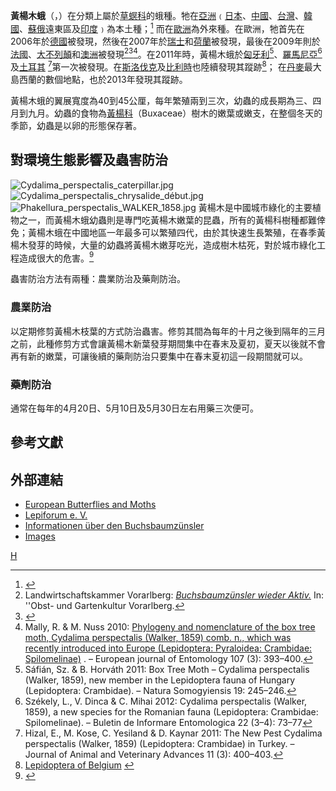 {{Speciesbox
| taxon = Cydalima perspectalis
| binomial_authority = ([[Walker|Walker]], 1859)
| image = Cydalima perspectalis MHNT Imago.jpg
| image_caption = 雌性个体
| synonyms = 
*''Phakellura perspectalis'' <small>Walker, 1859</small>
*''Glyphodes perspectalis''
*''Diaphania perspectalis''
*''Palpita perspectalis''
*''Neoglyphodes perspectalis'' 
*''Glyphodes albifuscalis'' <small>Hampson, 1899</small>
*''Phacellura advenalis'' <small>Lederer, 1863 </small>
}}

'''黃楊木蛾'''（{{lang-la|''Cydalima perspectalis''}}，{{lang-en|Box Tree Moth}}）在分類上屬於[[草螟科|草螟科]]的蛾種。牠在[[亞洲|亞洲]]﹙[[日本|日本]]、[[中國|中國]]、[[台灣|台灣]]、[[韓國|韓國]]、[[蘇俄|蘇俄]]遠東區及[[印度|印度]]﹚為本土種；<ref>{{Cite web | url = http://www.insekten-sachsen.de/Pages/TaxonomyBrowser.aspx?Id=442650 | title = Buchsbaumzünsler (Cydalima perspectalis (Walker, 1859)) | language = de | accessdate = 28 December 2013 | publisher = insekten-sachsen.de | archive-date = 2020-11-26 | archive-url = https://web.archive.org/web/20201126232815/http://www.insekten-sachsen.de/Pages/TaxonomyBrowser.aspx?Id=442650 | dead-url = no }}</ref> 而在[[歐洲|歐洲]]為外來種。在歐洲，牠首先在2006年於[[德國|德國]]被發現，然後在2007年於[[瑞士|瑞士]]和[[荷蘭|荷蘭]]被發現，最後在2009年則於[[法國|法國]]、[[大不列顛|大不列顛]]和[[澳洲|澳洲]]被發現<ref>Landwirtschaftskammer Vorarlberg: [http://www.ogv.at/eXtraEngine3/WebObjects/eXtraEngine3.woa/wa/article?id=4180&rubricid=210&menuid=210&back=rp ''Buchsbaumzünsler wieder Aktiv.''] {{Wayback|url=http://www.ogv.at/eXtraEngine3/WebObjects/eXtraEngine3.woa/wa/article?id=4180&rubricid=210&menuid=210&back=rp |date=20200401150525 }} In: ''Obst- und Gartenkultur Vorarlberg.</ref><ref>{{Cite web |url=http://www.faunaeur.org/full_results.php?id=442650 |title=Fauna Europaea |access-date=2014-01-05 |archive-date=2016-08-23 |archive-url=https://web.archive.org/web/20160823182323/http://www.faunaeur.org/full_results.php?id=442650 |dead-url=no }}</ref><ref>Mally, R. & M. Nuss 2010: [http://www.eje.cz/scripts/viewabstract.php?abstract=1550 Phylogeny and nomenclature of the box tree moth, Cydalima perspectalis (Walker, 1859) comb. n., which was recently introduced into Europe (Lepidoptera: Pyraloidea: Crambidae: Spilomelinae)] {{Wayback|url=http://www.eje.cz/scripts/viewabstract.php?abstract=1550 |date=20131230235119 }}. – European journal of Entomology 107 (3): 393–400.</ref>。在2011年時，黃楊木蛾於[[匈牙利|匈牙利]]<ref>Sáfián, Sz. & B. Horváth 2011: Box Tree Moth – Cydalima perspectalis (Walker, 1859), new member in the Lepidoptera fauna of Hungary (Lepidoptera: Crambidae). – Natura Somogyiensis 19: 245–246.</ref>、[[羅馬尼亞|羅馬尼亞]]<ref>Székely, L., V. Dinca & C. Mihai 2012: Cydalima perspectalis (Walker, 1859), a new species for the Romanian fauna (Lepidoptera: Crambidae: Spilomelinae). – Buletin de Informare Entomologica 22 (3–4): 73–77</ref>及[[土耳其|土耳其]] <ref>Hizal, E., M. Kose, C. Yesiland & D. Kaynar 2011: The New Pest Cydalima perspectalis (Walker, 1859) (Lepidoptera: Crambidae) in Turkey. – Journal of Animal and Veterinary Advances 11 (3): 400–403.</ref>第一次被發現。在[[斯洛伐克|斯洛伐克]]及[[比利時|比利時]]也陸續發現其蹤跡<ref>[http://webh01.ua.ac.be/vve/Checklists/Lepidoptera/Crambidae/Cperspectalis.htm Lepidoptera of Belgium] {{webarchive|url=https://web.archive.org/web/20131230235256/http://webh01.ua.ac.be/vve/Checklists/Lepidoptera/Crambidae/Cperspectalis.htm |date=2013-12-30 }}</ref>；
在[[丹麥|丹麥]]最大島西蘭的數個地點，也於2013年發現其蹤跡。

黃楊木蛾的翼展寬度為40到45公厘，每年繁殖兩到三次，幼蟲的成長期為三、四月到九月。幼蟲的食物為[[黃楊科|黃楊科]]（Buxaceae）樹木的嫩葉或嫩支，在整個冬天的季節，幼蟲是以卵的形態保存著。

==對環境生態影響及蟲害防治==
[[File:Cydalima_perspectalis_caterpillar.jpg|thumb]] 
[[File:Cydalima_perspectalis_chrysalide_début.jpg|thumb]] 
[[File:Phakellura_perspectalis_WALKER_1858.jpg|thumb]]
黃楊木是中國城市綠化的主要植物之一，而黃楊木蛾幼蟲則是專門吃黃楊木嫩葉的昆蟲，所有的黃楊科樹種都難倖免；黃楊木蛾在中國地區一年最多可以繁殖四代，由於其快速生長繁殖，在春季黃楊木發芽的時候，大量的幼蟲將黃楊木嫩芽吃光，造成樹木枯死，對於城市綠化工程造成很大的危害。<ref>{{Cite web |url=http://www.qdkx.gov.cn/index.php?m=content&c=index&a=show&catid=12&id=517 |title=怎樣防治黃楊木斑蛾 |access-date=2014-01-07 |archive-url=https://web.archive.org/web/20140107044003/http://www.qdkx.gov.cn/index.php?m=content&c=index&a=show&catid=12&id=517 |archive-date=2014-01-07 |dead-url=yes }}</ref>

蟲害防治方法有兩種：農業防治及藥劑防治。

===農業防治===
以定期修剪黃楊木枝葉的方式防治蟲害。修剪其間為每年的十月之後到隔年的三月之前，此種修剪方式會讓黃楊木新葉發芽期間集中在春末及夏初，夏天以後就不會再有新的嫩葉，可讓後續的藥劑防治只要集中在春末夏初這一段期間就可以。

===藥劑防治===
通常在每年的4月20日、5月10日及5月30日左右用藥三次便可。

==參考文獻==
{{Reflist|2}}

==外部連結==
{{wikispecies}}
{{commons}}
*[http://www.lepidoptera.eu/show.php?ID=11194&country=IT European Butterflies and Moths] {{Wayback|url=http://www.lepidoptera.eu/show.php?ID=11194&country=IT |date=20181212104140 }}
*[http://www.lepiforum.de/cgi-bin/lepiwiki.pl?Cydalima_Perspectalis Lepiforum e. V.] {{Wayback|url=http://www.lepiforum.de/cgi-bin/lepiwiki.pl?Cydalima_Perspectalis |date=20130516153443 }} 
*[http://www.landwirtschaft-bw.info/servlet/PB/show/1218043_l1/LTZ_Buchsbaumzuensler.pdf Informationen über den Buchsbaumzünsler] {{Wayback|url=http://www.landwirtschaft-bw.info/servlet/PB/show/1218043_l1/LTZ_Buchsbaumzuensler.pdf |date=20120206234518 }}
*[http://www.euroleps.ch/seiten/s_art.php?art=pyr_perspectalis Images] {{Wayback|url=http://www.euroleps.ch/seiten/s_art.php?art=pyr_perspectalis |date=20180928213941 }}
{{Taxonbar}}
[[Category:草螟科|H]]